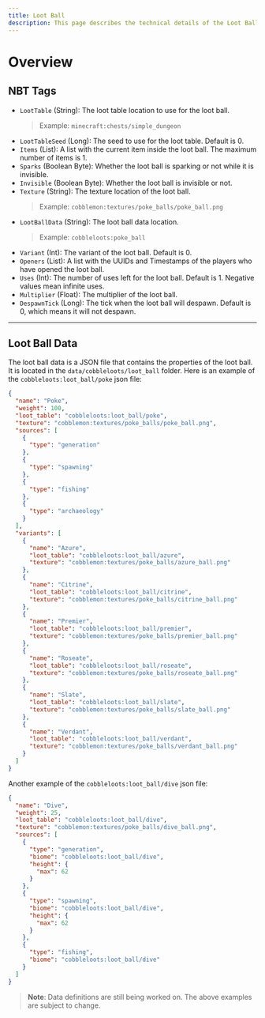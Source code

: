 ```yaml
---
title: Loot Ball
description: This page describes the technical details of the Loot Ball.
---
```


# Overview

## NBT Tags

- `LootTable` (String): The loot table location to use for the loot ball.
    > Example: `minecraft:chests/simple_dungeon`
- `LootTableSeed` (Long): The seed to use for the loot table. Default is 0.
- `Items` (List): A list with the current item inside the loot ball. The maximum number of items is 1.
- `Sparks` (Boolean Byte): Whether the loot ball is sparking or not while it is invisible.
- `Invisible` (Boolean Byte): Whether the loot ball is invisible or not.
- `Texture` (String): The texture location of the loot ball.
    > Example: `cobblemon:textures/poke_balls/poke_ball.png`
- `LootBallData` (String): The loot ball data location.
    > Example: `cobbleloots:poke_ball`
- `Variant` (Int): The variant of the loot ball. Default is 0.
- `Openers` (List): A list with the UUIDs and Timestamps of the players who have opened the loot ball.
- `Uses` (Int): The number of uses left for the loot ball. Default is 1. Negative values mean infinite uses.
- `Multiplier` (Float): The multiplier of the loot ball.
- `DespawnTick` (Long): The tick when the loot ball will despawn. Default is 0, which means it will not despawn.

---

## Loot Ball Data

The loot ball data is a JSON file that contains the properties of the loot ball. It is located in the `data/cobbleloots/loot_ball` folder. Here is an example of the `cobbleloots:loot_ball/poke` json file:

```json
{
  "name": "Poke",
  "weight": 100,
  "loot_table": "cobbleloots:loot_ball/poke",
  "texture": "cobblemon:textures/poke_balls/poke_ball.png",
  "sources": [
    {
      "type": "generation"
    },
    {
      "type": "spawning"
    },
    {
      "type": "fishing"
    },
    {
      "type": "archaeology"
    }
  ],
  "variants": [
    {
      "name": "Azure",
      "loot_table": "cobbleloots:loot_ball/azure",
      "texture": "cobblemon:textures/poke_balls/azure_ball.png"
    },
    {
      "name": "Citrine",
      "loot_table": "cobbleloots:loot_ball/citrine",
      "texture": "cobblemon:textures/poke_balls/citrine_ball.png"
    },
    {
      "name": "Premier",
      "loot_table": "cobbleloots:loot_ball/premier",
      "texture": "cobblemon:textures/poke_balls/premier_ball.png"
    },
    {
      "name": "Roseate",
      "loot_table": "cobbleloots:loot_ball/roseate",
      "texture": "cobblemon:textures/poke_balls/roseate_ball.png"
    },
    {
      "name": "Slate",
      "loot_table": "cobbleloots:loot_ball/slate",
      "texture": "cobblemon:textures/poke_balls/slate_ball.png"
    },
    {
      "name": "Verdant",
      "loot_table": "cobbleloots:loot_ball/verdant",
      "texture": "cobblemon:textures/poke_balls/verdant_ball.png"
    }
  ]
}
```

Another example of the `cobbleloots:loot_ball/dive` json file:

```json
{
  "name": "Dive",
  "weight": 25,
  "loot_table": "cobbleloots:loot_ball/dive",
  "texture": "cobblemon:textures/poke_balls/dive_ball.png",
  "sources": [
    {
      "type": "generation",
      "biome": "cobbleloots:loot_ball/dive",
      "height": {
        "max": 62
      }
    },
    {
      "type": "spawning",
      "biome": "cobbleloots:loot_ball/dive",
      "height": {
        "max": 62
      }
    },
    {
      "type": "fishing",
      "biome": "cobbleloots:loot_ball/dive"
    }
  ]
}

```

> **Note**: Data definitions are still being worked on. The above examples are subject to change.